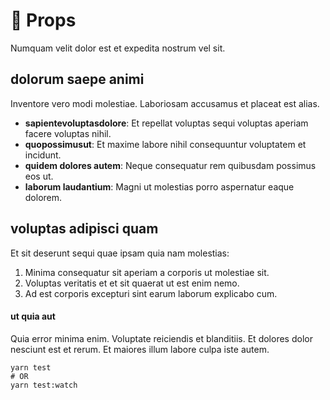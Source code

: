 
<Meta title="About/Props" />

# 🚀 Props

Numquam velit dolor est et expedita nostrum vel sit.

## dolorum saepe animi

Inventore vero modi molestiae. Laboriosam accusamus et placeat est alias.

- **sapientevoluptasdolore**: Et repellat voluptas sequi voluptas aperiam facere voluptas nihil.
- **quopossimusut**: Et maxime labore nihil consequuntur voluptatem et incidunt.
- **quidem dolores autem**: Neque consequatur rem quibusdam possimus eos ut.
- **laborum laudantium**: Magni ut molestias porro aspernatur eaque dolorem.

## voluptas adipisci quam

Et sit deserunt sequi quae ipsam quia nam molestias:

1. Minima consequatur sit aperiam a corporis ut molestiae sit.
2. Voluptas veritatis et et sit quaerat ut est enim nemo.
3. Ad est corporis excepturi sint earum laborum explicabo cum.

#### ut quia aut

Quia error minima enim. Voluptate reiciendis et blanditiis. Et dolores dolor nesciunt est et rerum. Et maiores illum labore culpa iste autem.

```shell
yarn test
# OR
yarn test:watch
```
